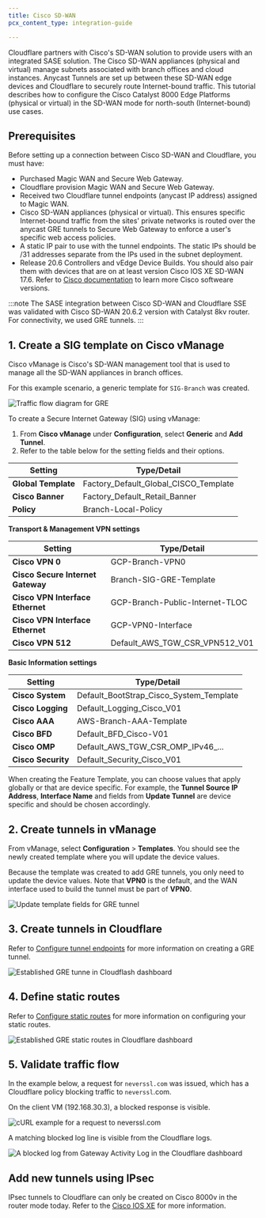 ```yaml
---
title: Cisco SD-WAN
pcx_content_type: integration-guide

---
```


Cloudflare partners with Cisco's SD-WAN solution to provide users with an integrated SASE solution. The Cisco SD-WAN appliances (physical and virtual) manage subnets associated with branch offices and cloud instances. Anycast Tunnels are set up between these SD-WAN edge devices and Cloudflare to securely route Internet-bound traffic. This tutorial describes how to configure the Cisco Catalyst 8000 Edge Platforms (physical or virtual) in the SD-WAN mode for north-south (Internet-bound) use cases.

## Prerequisites

Before setting up a connection between Cisco SD-WAN and Cloudflare, you must have:

- Purchased Magic WAN and Secure Web Gateway.
- Cloudflare provision Magic WAN and Secure Web Gateway.
- Received two Cloudflare tunnel endpoints (anycast IP address) assigned to Magic WAN.
- Cisco SD-WAN appliances (physical or virtual). This ensures specific Internet-bound traffic from the sites' private networks is routed over the anycast GRE tunnels to Secure Web Gateway to enforce a user's specific web access policies.
- A static IP pair to use with the tunnel endpoints. The static IPs should be /31 addresses separate from the IPs used in the subnet deployment.
- Release 20.6 Controllers and vEdge Device Builds. You should also pair them with devices that are on at least version Cisco IOS XE SD-WAN 17.6. Refer to [Cisco documentation](https://www.cisco.com/c/en/us/support/docs/routers/sd-wan/215676-cisco-tac-and-bu-recommended-sd-wan-soft.html) to learn more Cisco softweare versions.

:::note
The SASE integration between Cisco SD-WAN and Cloudflare SSE was validated with Cisco SD-WAN 20.6.2 version with Catalyst 8kv router. For connectivity, we used GRE tunnels.
:::

## 1. Create a SIG template on Cisco vManage

Cisco vManage is Cisco's SD-WAN management tool that is used to manage all the SD-WAN appliances in branch offices.

For this example scenario, a generic template for `SIG-Branch` was created.

![Traffic flow diagram for GRE](~/assets/images/magic-wan/third-party/viptela/viptela-flow-diagram-gre.png)

To create a Secure Internet Gateway (SIG) using vManage:

1. From **Cisco vManage** under **Configuration**, select **Generic** and **Add Tunnel**.
2. Refer to the table below for the setting fields and their options.

| Setting             | Type/Detail                               |
| ------------------- | ----------------------------------------- |
| **Global Template** | Factory_Default_Global_CISCO_Template |
| **Cisco Banner**    | Factory_Default_Retail_Banner          |
| **Policy**          | Branch-Local-Policy                       |

**Transport & Management VPN settings**

| Setting                           | Type/Detail                         |
| --------------------------------- | ----------------------------------- |
| **Cisco VPN 0**                   | GCP-Branch-VPN0                     |
| **Cisco Secure Internet Gateway** | Branch-SIG-GRE-Template             |
| **Cisco VPN Interface Ethernet**  | GCP-Branch-Public-Internet-TLOC     |
| **Cisco VPN Interface Ethernet**  | GCP-VPN0-Interface                  |
| **Cisco VPN 512**                 | Default_AWS_TGW_CSR_VPN512_V01 |

**Basic Information settings**

| Setting            | Type/Detail                                 |
| ------------------ | ------------------------------------------- |
| **Cisco System**   | Default_BootStrap_Cisco_System_Template |
| **Cisco Logging**  | Default_Logging_Cisco_V01                |
| **Cisco AAA**      | AWS-Branch-AAA-Template                     |
| **Cisco BFD**      | Default_BFD_Cisco-V01                     |
| **Cisco OMP**      | Default_AWS_TGW_CSR_OMP_IPv46_...     |
| **Cisco Security** | Default_Security_Cisco_V01               |

When creating the Feature Template, you can choose values that apply globally or that are device specific. For example, the **Tunnel Source IP Address**, **Interface Name** and fields from **Update Tunnel** are device specific and should be chosen accordingly.

## 2. Create tunnels in vManage

From vManage, select **Configuration** > **Templates**. You should see the newly created template where you will update the device values.

Because the template was created to add GRE tunnels, you only need to update the device values. Note that **VPN0** is the default, and the WAN interface used to build the tunnel must be part of **VPN0**.

![Update template fields for GRE tunnel](~/assets/images/magic-wan/third-party/viptela/viptela-update-device-template-gre.png)

## 3. Create tunnels in Cloudflare

Refer to [Configure tunnel endpoints](/magic-wan/configuration/manually/how-to/configure-tunnels/) for more information on creating a GRE tunnel.

![Established GRE tunne in Cloudflash dashboard](~/assets/images/magic-wan/third-party/viptela/viptela-gre-tunnel.png)

## 4. Define static routes

Refer to [Configure static routes](/magic-wan/configuration/manually/how-to/configure-static-routes/) for more information on configuring your static routes.

![Established GRE static routes in Cloudflare dashboard](~/assets/images/magic-wan/third-party/viptela/viptela-gre-static-routes.png)

## 5. Validate traffic flow

In the example below, a request for `neverssl.com` was issued, which has a Cloudflare policy blocking traffic to `neverssl`.com.

On the client VM (192.168.30.3), a blocked response is visible.

![cURL example for a request to neverssl.com](~/assets/images/magic-wan/third-party/viptela/viptela-curl-traffic-flow.png)

A matching blocked log line is visible from the Cloudflare logs.

![A blocked log from Gateway Activity Log in the Cloudflare dashboard](~/assets/images/magic-wan/third-party/viptela/viptela-gre-swg-traffic.png)

## Add new tunnels using IPsec

IPsec tunnels to Cloudflare can only be created on Cisco 8000v in the router mode today. Refer to the [Cisco IOS XE](/magic-wan/configuration/manually/third-party/cisco-ios-xe/) for more information.

